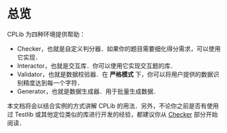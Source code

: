 # 总览

CPLib 为四种环境提供帮助：

- Checker，也就是自定义判分器．如果你的题目需要细化得分需求，可以使用它实现．
- Interactor，也就是交互库．你可以使用它实现交互题的库．
- Validator，也就是数据校验器．在 **严格模式** 下，你可以将用户提供的数据识别精度达到每一个字符．
- Generator，也就是数据生成器．用于批量生成数据．

本文档将会以结合实例的方式讲解 CPLib 的用法．另外，不论你之前是否有使用过 Testlib 或其他定位类似的库进行开发的经验，都建议你从 [Checker](/user-guide/checker) 部分开始阅读．
